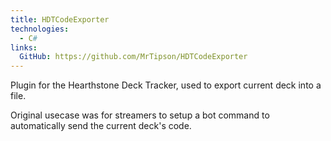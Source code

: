 ```yaml
---
title: HDTCodeExporter
technologies:
  - C#
links:
  GitHub: https://github.com/MrTipson/HDTCodeExporter
---
```

Plugin for the Hearthstone Deck Tracker, used to export current deck into a file.

Original usecase was for streamers to setup a bot command to automatically send the current deck's code.

